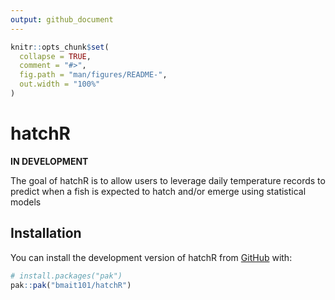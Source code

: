 ```yaml
---
output: github_document
---
```


<!-- README.md is generated from README.Rmd. Please edit that file -->

```r
knitr::opts_chunk$set(
  collapse = TRUE,
  comment = "#>",
  fig.path = "man/figures/README-",
  out.width = "100%"
)
```

# hatchR

<!-- badges: start -->
<!-- badges: end -->

**IN DEVELOPMENT**

The goal of hatchR is to allow users to leverage daily temperature records to predict when a fish is expected to hatch and/or emerge using statistical models

## Installation

You can install the development version of hatchR from [GitHub](https://github.com/) with:

``` r
# install.packages("pak")
pak::pak("bmait101/hatchR")
```
